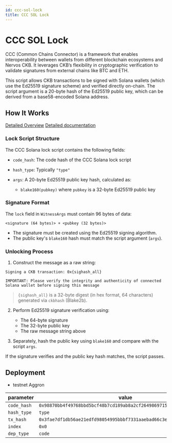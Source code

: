 ```yaml
---
id: ccc-sol-lock
title: CCC SOL Lock
---
```


# CCC SOL Lock

CCC (Common Chains Connector) is a framework that enables interoperability between wallets from different blockchain ecosystems and Nervos CKB. It leverages CKB’s flexibility in cryptographic verification to validate signatures from external chains like BTC and ETH.

This script allows CKB transactions to be signed with Solana wallets (which use the Ed25519 signature scheme) and verified directly on-chain. The script argument is a 20-byte hash of the Ed25519 public key, which can be derived from a base58-encoded Solana address.

## How It Works

[Detailed Overview](https://github.com/ckb-devrel/ccc-locks/blob/master/docs/overview.md)
[Detailed documentation](https://github.com/ckb-devrel/ccc-locks/blob/master/docs/sol.md)

### Lock Script Structure

The CCC Solana lock script contains the following fields:

- `code_hash`: The code hash of the CCC Solana lock script
- `hash_type`: Typically `"type"`
- `args`: A 20-byte Ed25519 public key hash, calculated as:

  - `blake160(pubkey)` where `pubkey` is a 32-byte Ed25519 public key

### Signature Format

The `lock` field in `WitnessArgs` must contain 96 bytes of data:

```
<signature (64 bytes)> + <pubkey (32 bytes)>
```

- The signature must be created using the Ed25519 signing algorithm.
- The public key's `blake160` hash must match the script argument (`args`).

### Unlocking Process

1. Construct the message as a raw string:

```
Signing a CKB transaction: 0x{sighash_all}

IMPORTANT: Please verify the integrity and authenticity of connected Solana wallet before signing this message
```

> `{sighash_all}` is a 32-byte digest (in hex format, 64 characters) generated via `ckbhash` (Blake2b).

2. Perform Ed25519 signature verification using:

   - The 64-byte signature
   - The 32-byte public key
   - The raw message string above

3. Separately, hash the public key using `blake160` and compare with the script `args`.

If the signature verifies and the public key hash matches, the script passes.

## Deployment

- testnet Aggron

| parameter   | value                                                                |
| ----------- | -------------------------------------------------------------------- |
| `code_hash` | `0x98870bb4f49768bbd5bcf48b7cd189ab8a2cf2649869715c00a5d3cedd9db86b` |
| `hash_type` | `type`                                                               |
| `tx_hash`   | `0x3fae7df1db56ae21edfd98054995bbbf7331aaebad66c3e1632b84eb50904531` |
| `index`     | `0x0`                                                                |
| `dep_type`  | `code`                                                               |
